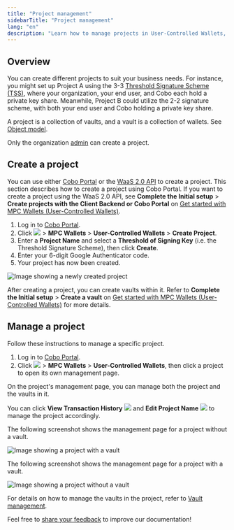 ```yaml
---
title: "Project management"
sidebarTitle: "Project management"
lang: "en"
description: "Learn how to manage projects in User-Controlled Wallets, including creating and configuring projects."
---
```


## Overview

You can create different projects to suit your business needs. For instance, you might set up Project A using the 3-3 [Threshold Signature Scheme (TSS)](/en/portal/mpc-wallets/introduction#threshold-signature-scheme-tss), where your organization, your end user, and Cobo each hold a private key share. Meanwhile, Project B could utilize the 2-2 signature scheme, with both your end user and Cobo holding a private key share.

<Info>A project is a collection of vaults, and a vault is a collection of wallets. See [Object model](/en/portal/mpc-wallets/ucw/object-model).</Info>

<Info>Only the organization [admin](/en/portal/organization/roles-and-permissions) can create a project.</Info>


## Create a project

You can use either [Cobo Portal](https://portal.cobo.com/login) or the [WaaS 2.0 API](https://www.cobo.com/developers/v2/guides/overview/introduction) to create a project. This section describes how to create a project using Cobo Portal. If you want to create a project using the WaaS 2.0 API, see **Complete the Initial setup** > **Create projects with the Client Backend or Cobo Portal** on [Get started with MPC Wallets (User-Controlled Wallets)](https://www.cobo.com/developers/v2/guides/mpc-wallets/get-started-ucw#1-complete-the-initial-setup).

1. Log in to [Cobo Portal](https://portal.cobo.com/login).
2. Click <img src="/en/images/common/wallets_icon.svg" className="icon"></img> > **MPC Wallets** > **User-Controlled Wallets** > **Create Project**.
3. Enter a **Project Name** and select a **Threshold of Signing Key** (i.e. the Threshold Signature Scheme), then click **Create**.
4. Enter your 6-digit Google Authenticator code.
5. Your project has now been created.

<img src="/en/images/mpc-wallet/ucw/create-project-ucw.png" className="screenshot_full_screen" alt="Image showing a newly created project" />

After creating a project, you can create vaults within it. Refer to **Complete the Initial setup** > **Create a vault** on [Get started with MPC Wallets (User-Controlled Wallets)](https://www.cobo.com/developers/v2/guides/mpc-wallets/get-started-ucw#1-complete-the-initial-setup) for more details.

## Manage a project

Follow these instructions to manage a specific project.

1. Log in to [Cobo Portal](https://portal.cobo.com/login).
2. Click <img src="/en/images/common/wallets_icon.svg" className="icon"></img> > **MPC Wallets** > **User-Controlled Wallets**, then click a project to open its own management page.

On the project's management page, you can manage both the project and the vaults in it.

You can click **View Transaction History** <img src="/en/images/common/icon_view transactions.svg" className="icon"></img> and **Edit Project Name** <img src="/en/images/common/icon_edit.svg" className="icon"></img> to manage the project accordingly.

The following screenshot shows the management page for a project without a vault.

<img src="/en/images/mpc-wallet/ucw/project-without-vault.png" className="screenshot_full_screen" alt="Image showing a project with a vault" />

The following screenshot shows the management page for a project with a vault.

<img src="/en/images/mpc-wallet/ucw/project-management-ucw.png" className="screenshot_full_screen" alt="Image showing a project without a vault" />

For details on how to manage the vaults in the project, refer to [Vault management](/en/portal/mpc-wallets/ucw/vault-management).

<Tip>Feel free to [share your feedback](https://forms.zohopublic.com/cobo/form/DocumentFeedbackForm/formperma/QvLOhxJv1_JMsJ-1dleZ8Itb_7rzN-LtgvsDdxosoVI?referrername=manuals) to improve our documentation!</Tip>